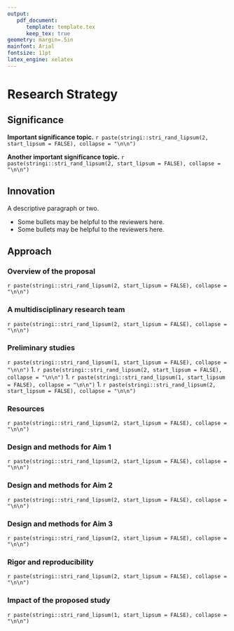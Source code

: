 ```yaml
---
output: 
   pdf_document: 
      template: template.tex
      keep_tex: true
geometry: margin=.5in
mainfont: Arial
fontsize: 11pt
latex_engine: xelatex
---
```


# Research Strategy

## Significance

**Important significance topic.** 
`r paste(stringi::stri_rand_lipsum(2, start_lipsum = FALSE), collapse = "\n\n")`

**Another important significance topic.** 
`r paste(stringi::stri_rand_lipsum(2, start_lipsum = FALSE), collapse = "\n\n")`

## Innovation

A descriptive paragraph or two.

* Some bullets may be helpful to the reviewers here.
* Some bullets may be helpful to the reviewers here.

## Approach

### Overview of the proposal
`r paste(stringi::stri_rand_lipsum(2, start_lipsum = FALSE), collapse = "\n\n")`

### A multidisciplinary research team
`r paste(stringi::stri_rand_lipsum(2, start_lipsum = FALSE), collapse = "\n\n")`

### Preliminary studies
`r paste(stringi::stri_rand_lipsum(1, start_lipsum = FALSE), collapse = "\n\n")`
1. `r paste(stringi::stri_rand_lipsum(2, start_lipsum = FALSE), collapse = "\n\n")`
1. `r paste(stringi::stri_rand_lipsum(1, start_lipsum = FALSE), collapse = "\n\n")`
1. `r paste(stringi::stri_rand_lipsum(2, start_lipsum = FALSE), collapse = "\n\n")`

### Resources
`r paste(stringi::stri_rand_lipsum(2, start_lipsum = FALSE), collapse = "\n\n")`

### Design and methods for Aim 1
`r paste(stringi::stri_rand_lipsum(2, start_lipsum = FALSE), collapse = "\n\n")`

### Design and methods for Aim 2
`r paste(stringi::stri_rand_lipsum(2, start_lipsum = FALSE), collapse = "\n\n")`

### Design and methods for Aim 3
`r paste(stringi::stri_rand_lipsum(2, start_lipsum = FALSE), collapse = "\n\n")`

### Rigor and reproducibility
`r paste(stringi::stri_rand_lipsum(2, start_lipsum = FALSE), collapse = "\n\n")`

### Impact of the proposed study
`r paste(stringi::stri_rand_lipsum(1, start_lipsum = FALSE), collapse = "\n\n")`
